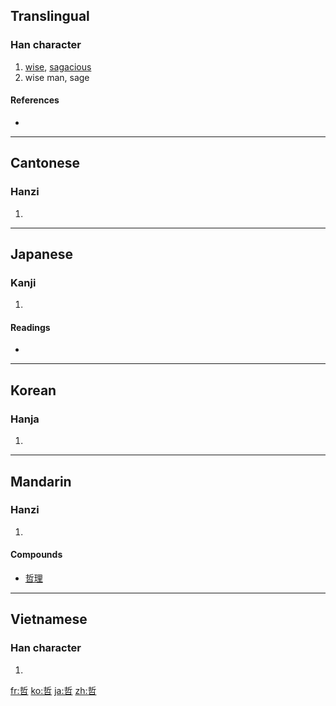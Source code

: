 ==Translingual==

===Han character===
{{Han char|rn=30|rad=口|as=07|sn=10|four=5260<sub>2</sub>|canj=手中口 (QLR)}}

# [[wise]], [[sagacious]]
# wise man, sage

====References====
* {{Han ref|kx=0191.010|dkj=03667|dj=0410.150|hdz=10625.030|uh=54F2|ud=21746|bh=ADF5|bd=44533}}

----

==Cantonese==

===Hanzi===
{{yue-hanzi|jyut=|y=jit3}}

# {{defn|Cantonese|sort=口07}}

----

==Japanese==

===Kanji===
{{ja-kanji|grade=c|rs=口07}}

# {{defn|Japanese|sort=口07}}

====Readings====
* {{ja-readings|on=[[てつ]] (tetsu)|kun=[[あきらか]] (akiraka), [[さとい]] (satoi)}}

----

==Korean==

===Hanja===
{{ko-hanja|hangeul=철|eumhun=밝을|rv=cheol|mr=ch'ŏl}}

# {{defn|Korean|sort=口07}}

----

==Mandarin==

===Hanzi===
{{cmn-hanzi|pin=[[zhé]] ([[zhe2]])|wg=che<sup>2</sup>}}

# {{defn|Mandarin|sort=口07}}

====Compounds====
* [[哲理]]

----

==Vietnamese==

===Han character===
{{vi-hantu|[[triết]], [[chít]], [[trết]], [[trít]]|rs=口07}}

# {{defn|Vietnamese|sort=口07}}

[[fr:哲]]
[[ko:哲]]
[[ja:哲]]
[[zh:哲]]